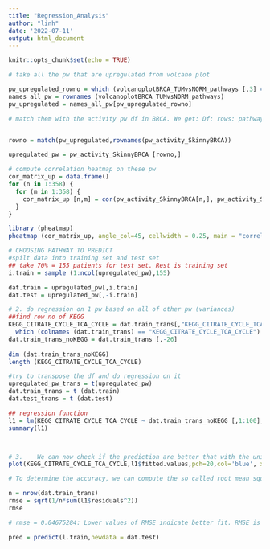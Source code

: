```yaml
---
title: "Regression_Analysis"
author: "linh"
date: '2022-07-11'
output: html_document
---
```


```r
knitr::opts_chunk$set(echo = TRUE)
```

```r

# take all the pw that are upregulated from volcano plot

pw_upregulated_rowno = which (volcanoplotBRCA_TUMvsNORM_pathways [,3] == "UP")
names_all_pw = rownames (volcanoplotBRCA_TUMvsNORM_pathways)
pw_upregulated = names_all_pw[pw_upregulated_rowno]

# match them with the activity pw df in BRCA. We get: Df: rows: pathways that are upregulated and all of patients 


rowno = match(pw_upregulated,rownames(pw_activity_SkinnyBRCA))

upregulated_pw = pw_activity_SkinnyBRCA [rowno,]

# compute correlation heatmap on these pw
cor_matrix_up = data.frame()
for (n in 1:358) {
  for (m in 1:358) {
    cor_matrix_up [n,m] = cor(pw_activity_SkinnyBRCA[n,], pw_activity_SkinnyBRCA[m,],  method = "pearson", use = "complete.obs")
  }
}

library (pheatmap)
pheatmap (cor_matrix_up, angle_col=45, cellwidth = 0.25, main = "correlation heatmap for upregulated pathways in BRCA", width = 10, height = 10, fontsize = 8, fontsize_col = 1, fontsize_row = 1)

```


```r
# CHOOSING PATHWAY TO PREDICT
#spilt data into training set and test set
## take 70% = 155 patients for test set. Rest is training set 
i.train = sample (1:ncol(upregulated_pw),155)

dat.train = upregulated_pw[,i.train]
dat.test = upregulated_pw[,-i.train]

# 2. do regression on 1 pw based on all of other pw (variances)
##find row no of KEGG 
KEGG_CITRATE_CYCLE_TCA_CYCLE = dat.train_trans[,"KEGG_CITRATE_CYCLE_TCA_CYCLE"]
  which (colnames (dat.train_trans) == "KEGG_CITRATE_CYCLE_TCA_CYCLE")
dat.train_trans_noKEGG = dat.train_trans [,-26]
  
dim (dat.train_trans_noKEGG)
length (KEGG_CITRATE_CYCLE_TCA_CYCLE)

#try to transpose the df and do regression on it 
upregulated_pw_trans = t(upregulated_pw)
dat.train_trans = t (dat.train)
dat.test_trans = t (dat.test)

## regression function
l1 = lm(KEGG_CITRATE_CYCLE_TCA_CYCLE ~ dat.train_trans_noKEGG [,1:100], data = as.data.frame(dat.train_trans))
summary(l1)



# 3.	We can now check if the prediction are better that with the univariate model
plot(KEGG_CITRATE_CYCLE_TCA_CYCLE,l1$fitted.values,pch=20,col='blue', xlab='Real values',ylab='Predicted values');abline(0,1,col='red')

# To determine the accuracy, we can compute the so called root mean squared error (RMSE)

n = nrow(dat.train_trans)
rmse = sqrt(1/n*sum(l1$residuals^2))
rmse

# rmse = 0.04675284: Lower values of RMSE indicate better fit. RMSE is a good measure of how accurately the model predicts the response.


```
```r

pred = predict(l.train,newdata = dat.test)

```








